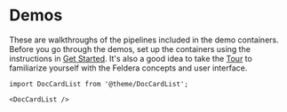 # Demos

These are walkthroughs of the pipelines included in the demo
containers.  Before you go through the demos, set up the containers
using the instructions in [Get Started](../intro).  It's also a good
idea to take the [Tour](../tour) to familiarize yourself with the Feldera
concepts and user interface.

```mdx-code-block
import DocCardList from '@theme/DocCardList';

<DocCardList />
```
